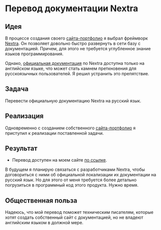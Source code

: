 # Перевод документации Nextra

## Идея

В процессе создания своего [сайта-портфолио](https://pankratov.vercel.app) я выбрал фреймворк [Nextra](https://nextra.site). Он позволяет довольно быстро развернуть в сети базу с документацией. Причем, для этого не требуется углубленное знание языков программирования.

Однако, [официальная документация](https://nextra.site/docs) по Nextra доступна только на английском языке, что может стать камнем преткновения для русскоязычных пользователей. Я решил устранить это препятствие.

## Задача

Перевести официальную документацию Nextra на русский язык.

## Реализация

Одновременно с созданием собственного [сайта-портфолио](https://pankratov.vercel.app/portfolio/projects/my-portfolio-website) я приступил к реализации поставленной задачи.

## Результат

- Перевод доступен на моем сайте [по ссылке](https://pankratov.vercel.app/knowledge-base/nextra).

В будущем я планирую связаться с разработчиками Nextra, чтобы договориться с ними об официальной локализации их документации на русский язык. Но для этого от меня требуется более детально погрузиться в программный код этого продукта. Нужно время.

## Общественная польза

Надеюсь, что мой перевод поможет техническим писателям, которые хотят создать собственный сайт с документацией, но не владеют английским языком в должной мере.